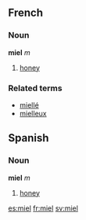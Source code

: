==French==
===Noun===
'''miel''' ''m''

#[[honey]]

===Related terms===
*[[miellé]]
*[[mielleux]]

==Spanish==
===Noun===
'''miel''' ''m''

#[[honey]]

[[es:miel]]
[[fr:miel]]
[[sv:miel]]